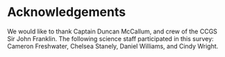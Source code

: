 # Acknowledgements

We would like to thank Captain Duncan McCallum, and crew of the CCGS Sir John Franklin. The following science staff participated in this survey: Cameron Freshwater, Chelsea Stanely, Daniel Williams, and Cindy Wright.  
